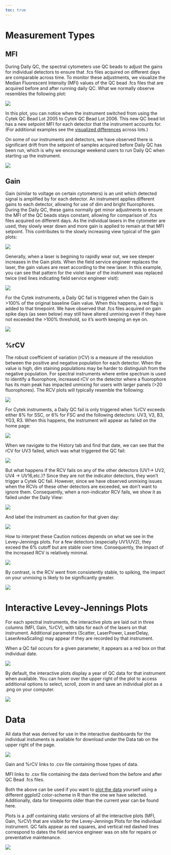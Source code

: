 ```yaml
---
toc: true
---
```


# Measurement Types

## MFI
 During Daily QC, the spectral cytometers use QC beads to adjust the gains for individual detectors to ensure that .fcs files acquired on different days are comparable  across time. To monitor these adjustments, we visualize the Median Fluorescent Intensity (MFI) values of the QC bead .fcs files that are acquired before and after running daily QC. What we normally observe resembles the following plot:

 ![](images/MFI_B3.png){fig-align="center"}

 In this plot, you can notice when the instrument switched from using the Cytek QC Bead Lot 2005 to Cytek QC Bead Lot 2006. This new QC bead lot has a new setpoint MFI for each detector that the instrument accounts for. (For additional examples see the [visualized differences](https://umgccfcss.github.io/InstrumentQC/CytekQCBead) across lots.)

 On some of our instruments and detectors, we have observed there is significant drift from the setpoint of samples acquired before Daily QC has been run, which is why we encourage weekend users to run Daily QC when starting up the instrument.

 ![](images/MFI_R1.png){fig-align="center"}
 
## Gain
Gain (similar to voltage on certain cytometers) is an unit which detected signal is amplified by for each detector. An instrument applies different gains to each detector, allowing for use of dim and bright fluorophores. During the Daily QC, these gains normally get minor adjustments to ensure the MFI of the QC beads stays constant, allowing for comparison of .fcs files acquired on different days.  As the individual lasers in the cytometer are used, they slowly wear down and more gain is applied to remain at that MFI setpoint. This contributes to the slowly increasing view typical of the gain plots:

 ![](images/Gain_UV3.png){fig-align="center"}

Generally, when a laser is begining to rapidly wear out, we see steeper increases in the Gain plots. When the field service engineer replaces the laser, the gain values are reset according to the new laser. In this example, you can see that pattern for the violet laser of the instrument was replaced twice (red lines indicating field service engineer visit):

 ![](images/Gain_V1.png){fig-align="center"}

For the Cytek instruments, a Daily QC fail is triggered when the Gain is >100% of the original baseline Gain value. When this happens, a red flag is added to that timepoint. We have observed that .fcs files acquired on gain spike days (as seen below) may still have altered unmixing even if they have not exceeded the >100% threshold, so it's worth keeping an eye on. 

 ![](images/Gain_R8.png){fig-align="center"}

## %rCV
The robust coefficient of variation (rCV) is a measure of the resolution between the positive and negative population for each detector. When the value is high, dim staining populations may be harder to distinguish from the negative population. For spectral instruments where entire spectrum is used to identify a fluorophore, increased rCV on the detector where a fluorophore has its main peak has impacted unmixing for users with larger panels (>20 fluorophores). The RCV plots will typically resemble the following:

 ![](images/RCV_UV3.png){fig-align="center"}

For Cytek instruments, a Daily QC fail is only triggered when %rCV exceeds either 8% for SSC, or 6% for FSC and the following detectors: UV3, V3, B3, YG3, R3. When this happens, the instrument will appear as failed on the home page:

 ![](images/InstrumentFail.png){fig-align="center"}

 When we navigate to the History tab and find that date, we can see that the rCV for UV3 failed, which was what triggered the QC fail:

 ![](images/HistoryView.png){fig-align="center"} 

But what happens if the RCV fails on any of the other detectors (UV1-> UV2, UV4 -> UV16,etc.)? Since they are not the indicator detectors, they won't trigger a Cytek QC fail. However, since we have observed unmixing issues when the RCVs of these other detectors are exceeded, we don't want to ignore them. Consequently, when a non-indicator RCV fails, we show it as failed under the Daily View:

 ![](images/InstrumentCautionDaily.png){fig-align="center"} 

And label the instrument as caution for that given day:

 ![](images/InstrumentCaution.png){fig-align="center"} 

How to interpret these Caution notices depends on what we see in the Levey-Jennings plots. For a few detectors (especially UV1/UV2), they exceed the 6% cutoff but are stable over time. Consequently, the impact of the increased RCV is relatively minimal.

 ![](images/RCV_UV1Stable.png){fig-align="center"} 

By contrast, is the RCV went from consistently stable, to spiking, the impact on your unmixing is likely to be significantly greater.

 ![](images/RCV_UV16Issue.png){fig-align="center"} 

# Interactive Levey-Jennings Plots

For each spectral instruments, the interactive plots are laid out in three columns (MFI, Gain, %rCV), with tabs for each of the lasers on that instrument. Additional parameters (Scatter, LaserPower, LaserDelay, LaserAreaScaling) may appear if they are recorded by that instrument.  

When a QC fail occurs for a given parameter, it appears as a red box on that individual date.

 ![](images/RCV_UV16Issue.png){fig-align="center"} 

By default, the interactive plots display a year of QC data for that instrument when available.  You can hover over the upper right of the plot to access additional options to select, scroll, zoom in and save an individual plot as a .png on your computer.

 ![](images/Options.png){fig-align="center"} 

# Data

All data that was derived for use in the interactive dashboards for the individual instuments is available for download under the Data tab on the upper right of the page. 

 ![](images/DataView.png){fig-align="center"} 

Gain and %rCV links to .csv file containing those types of data. 

MFI links to .csv file containing the data derrived from the before and after QC Bead .fcs files. 

Both the above can be used if you want to [plot the data](https://davidrach.github.io/Luciernaga/articles/QualityControl.html#qc_plots) yourself using a different ggplot2 color-scheme in R than the one we have selected. Additionally, data for timepoints older than the current year can be found here. 

Plots is a .pdf containing static versions of all the interactive plots (MFI, Gain, %rCV) that are visible for the Levey-Jennings Plots for the individual instrument. QC fails appear as red squares, and vertical red dashed lines correspond to dates the field service engineer was on site for repairs or preventative maintenance.

 ![](images/RCV_V3.png){fig-align="center"} 
